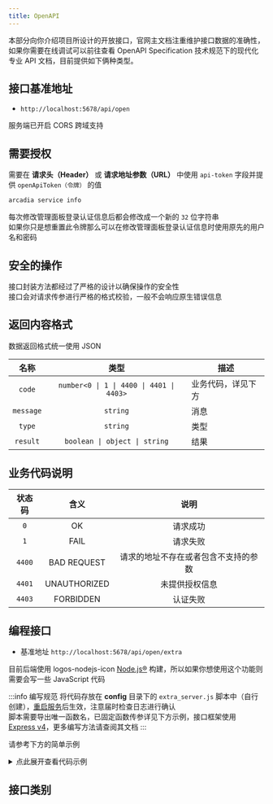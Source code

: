 ```yaml
---
title: OpenAPI
---
```


本部分向你介绍项目所设计的开放接口，官网主文档注重维护接口数据的准确性，如果你需要在线调试可以前往查看 OpenAPI Specification 技术规范下的现代化专业 API 文档，目前提供如下俩种类型。

<OpenAPICard />

## 接口基准地址

- `http://localhost:5678/api/open`

服务端已开启 CORS 跨域支持

## 需要授权

需要在 **请求头（Header）** 或 **请求地址参数（URL）** 中使用 `api-token` 字段并提供 `openApiToken（令牌）` 的值

```bash title="获取令牌的方法"
arcadia service info
```
每次修改管理面板登录认证信息后都会修改成一个新的 `32` 位字符串  
如果你只是想重置此令牌那么可以在修改管理面板登录认证信息时使用原先的用户名和密码

## 安全的操作

接口封装方法都经过了严格的设计以确保操作的安全性  
接口会对请求传参进行严格的格式校验，一般不会响应原生错误信息

## 返回内容格式

数据返回格式统一使用 JSON

<APITable>

| 名称 | 类型 | 描述 |
| :-: | :-: | --- |
| `code` | `number<0 \| 1 \| 4400 \| 4401 \| 4403>` | 业务代码，详见下方 |
| `message` | `string` | 消息 |
| `type` | `string` | 类型 |
| `result` | `boolean \| object \| string` | 结果 |

</APITable>

## 业务代码说明

<APITable>

|  状态码  |         含义           | 说明                             |
| :-----: | :-------------------: | :-----------------------------: |
|  `0`    |          OK           | 请求成功                          |
|  `1`    |         FAIL          | 请求失败                          |
|  `4400` |      BAD REQUEST      | 请求的地址不存在或者包含不支持的参数   |
|  `4401` |     UNAUTHORIZED      | 未提供授权信息                     |
|  `4403` |       FORBIDDEN       | 认证失败                          |

</APITable>

## 编程接口

- 基准地址 `http://localhost:5678/api/open/extra`

目前后端使用 <Icon size={22}>logos-nodejs-icon</Icon> [Node.js®](https://nodejs.org) 构建，所以如果你想使用这个功能则需要会写一些 JavaScript 代码

:::info 编写规范
将代码存放在 **config** 目录下的 `extra_server.js` 脚本中（自行创建），[重启服务](/docs/cli/server/service#开启重启服务)后生效，注意届时检查日志进行确认  
脚本需要导出唯一函数名，已固定函数传参详见下方示例，接口框架使用 [Express v4](https://expressjs.com)，更多编写方法请查阅其文档
:::

请参考下方的简单示例

<details>
<summary>点此展开查看代码示例</summary>

```jsx language=javascript title="extra_server.js" showLineNumbers
async function Main(api, resTemplate, logger) {
    // api express框架实例
    // resTemplate 接口响应内置模板（具体详见 src/core/http/index.js，也可以自定义）
    // logger 日志组件，支持分级（info、warn、debug、error、fatal），之后你可以在 server.log 中查看

    api.get('/test1', function (request, response) {
        // queryParams = request.query
        try {
            const msg = '/api/open/extra/test1 GET 接口请求成功'
            response.send(resTemplate.okData(msg)) // 请求成功
            logger.info(msg)
        } catch (e) {
            response.send(resTemplate.fail(e.message)) // 请求失败
        }
    })
    api.post('/test2', function (request, response) {
        // bodyParams = request.body
        try {
            const msg = '/api/open/extra/test2 POST 接口请求成功'
            response.send(resTemplate.okData(msg)) // 请求成功
            logger.info(msg)
        } catch (e) {
            response.send(resTemplate.fail(e.message)) // 请求失败
        }
    })
}

module.exports = Main
```

</details>

## 接口类别


<DocCardList />
